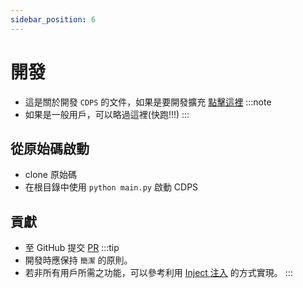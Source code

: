 ```yaml
---
sidebar_position: 6
---
```


# 開發
- 這是關於開發 `CDPS` 的文件，如果是要開發擴充 [點擊這裡](../plugin/index.mdx)
:::note
- 如果是一般用戶，可以略過這裡(快跑!!!)
:::


## 從原始碼啟動
- clone 原始碼
- 在根目錄中使用 `python main.py` 啟動 CDPS

## 貢獻
- 至 GitHub 提交 [PR](https://github.com/ExpTechTW/CDPS/pulls)
:::tip
- 開發時應保持 `簡潔` 的原則。
- 若非所有用戶所需之功能，可以參考利用 [Inject 注入](../more/inject.mdx) 的方式實現。
:::